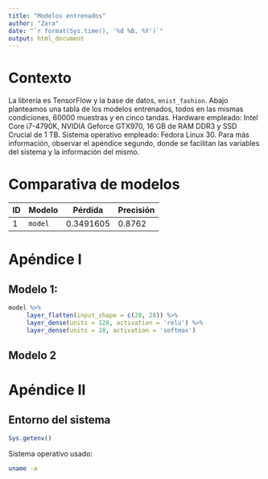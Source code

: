 ```yaml
---
title: "Modelos entrenados"
author: "Zara"
date: "`r format(Sys.time(), '%d %B, %Y')`"
output: html_document
---
```


# Contexto

La librería es TensorFlow y la base de datos, `mnist_fashion`. Abajo planteamos una tabla de los modelos entrenados, todos en las mismas condiciones, 60000 muestras y en cinco tandas. Hardware empleado: Intel Core i7-4790K, NVIDIA Geforce GTX970, 16 GB de RAM DDR3 y SSD Crucial de 1 TB. Sistema operativo empleado: Fedora Linux 30. Para más información, observar el apéndice segundo, donde se facilitan las variables del sistema y la información del mismo.

# Comparativa de modelos

|ID|Modelo|Pérdida|Precisión|
|--|------|-------|---------|
|1|`model`|0.3491605|0.8762|

# Apéndice I

## Modelo 1:

```r
model %>%
     layer_flatten(input_shape = c(28, 28)) %>%
     layer_dense(units = 128, activation = 'relu') %>%
     layer_dense(units = 10, activation = 'softmax')
```

## Modelo 2

# Apéndice II

## Entorno del sistema

```r
Sys.getenv()
```

Sistema operativo usado:

```bash
uname -a
```

